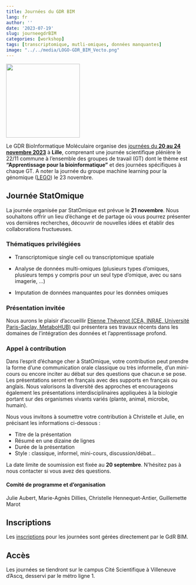 ```yaml
---
title: Journées du GDR BIM
lang: fr
author: ''
date: '2023-07-19'
slug: journeegdrBIM
categories: [workshop]
tags: [transcriptomique, mutli-omiques, données manquantes]
image: "../../media/LOGO-GDR_BIM_Vecto.png"
---
```


<img src="../../../../media/LOGO-GDR_BIM_Vecto.png" width="200"/>

Le GDR BioInformatique Moléculaire organise des [journées du **20 au 24 novembre 2023**](https://www.gdr-bim.cnrs.fr/journees-du-gdr-bim-2023/) à **Lille**, comprenant une journée scientifique plénière le 22/11 commune à l'ensemble des groupes de travail (GT) dont le thème est **"Apprentissage pour la bioinformatique"** et des journées spécifiques à chaque GT. A noter la journée du groupe machine learning pour la génomique ([LEGO](https://gt-lego.cnrs.fr/)) le 23 novembre.

## Journée StatOmique

La journée organisée par StatOmique est prévue le **21 novembre**. Nous souhaitons offrir un lieu d'échange et de partage où vous pourrez présenter vos dernières recherches, découvrir de nouvelles idées et établir des collaborations fructueuses.

### Thématiques privilégiées

-   Transcriptomique single cell ou transcriptomique spatiale

-   Analyse de données multi-omiques (plusieurs types d'omiques, plusieurs temps y compris pour un seul type d'omique, avec ou sans imagerie, ...)

-   Imputation de données manquantes pour les données omiques

### Présentation invitée

Nous aurons le plaisir d'accueillir [Etienne Thévenot (CEA, INRAE, Université Paris-Saclay, MetaboHUB)](https://odisce.github.io/index.html) qui présentera ses travaux récents dans les domaines de l'intégration des données et l'apprentissage profond.

### Appel à contribution

Dans l'esprit d'échange cher à StatOmique, votre contribution peut prendre la forme d'une communication orale classique ou très informelle, d'un mini-cours ou encore inciter au débat sur des questions que chacun.e se pose. Les présentations seront en français avec des supports en français ou anglais. Nous valorisons la diversité des approches et encourageons également les présentations interdisciplinaires appliquées à la biologie portant sur des organismes vivants variés (plante, animal, microbe, humain).

Nous vous invitons à soumettre votre contribution à Christelle et Julie, en précisant les informations ci-dessous :

-   Titre de la présentation
-   Résumé en une dizaine de lignes
-   Durée de la présentation
-   Style : classique, informel, mini-cours, discussion/débat...

La date limite de soumission est fixée au **20 septembre**. N'hésitez pas à nous contacter si vous avez des questions.

#### Comité de programme et d'organisation

Julie Aubert, Marie-Agnès Dillies, Christelle Hennequet-Antier, Guillemette Marot

## Inscriptions

Les [inscriptions](https://forms.cristal.fr/view.php?id=24710) pour les journées sont gérées directement par le GdR BIM.

## Accès

Les journées se tiendront sur le campus Cité Scientifique à Villeneuve d’Ascq, desservi par le métro ligne 1. 